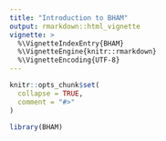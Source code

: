 ```yaml
---
title: "Introduction to BHAM"
output: rmarkdown::html_vignette
vignette: >
  %\VignetteIndexEntry{BHAM}
  %\VignetteEngine{knitr::rmarkdown}
  %\VignetteEncoding{UTF-8}
---
```


```r
knitr::opts_chunk$set(
  collapse = TRUE,
  comment = "#>"
)
```

```r
library(BHAM)
```
